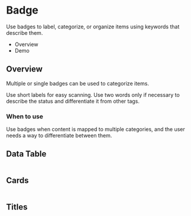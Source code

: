 <div class="main">
  <div class="title-wrapper">
    <h1 class="title">Badge</h1>
  </div>
  <div class="content">
    <div class="intro">
      <p>
        Use badges to label, categorize, or organize items using keywords that describe them.
      </p>
      <ul>
        <li>Overview</li>
        <li>Demo</li>
      </ul>
      <div class="overview">
        <h2>Overview</h2>
        <p>
          Multiple or single badges can be used to categorize items.
        </p>
        <p>
          Use short labels for easy scanning. Use two words only if necessary to describe the status and differentiate
          it from other tags.
        </p>
      </div>
    </div>
    <div class="wtu">
      <h3>When to use</h3>
      <p>Use badges when content is mapped to multiple categories, and the user needs a way to differentiate between
        them.</p>
    </div>
  </div>
  <h2>Data Table</h2>
  <img src="../assets/img/docs_badge_1.png" alt=""/>
  <h2>Cards</h2>
  <img src="../assets/img/docs_badge_2.png" alt=""/>
  <h2>Titles</h2>
  <img src="../assets/img/docs_badge_3.png" alt=""/>
  <logo-playground
    path="example/logo/input-sample/input-showcase/input-showcase.component"
    context='{"title": "Button Demo", "button": true}'
    height="400px">
  </logo-playground>
</div>

